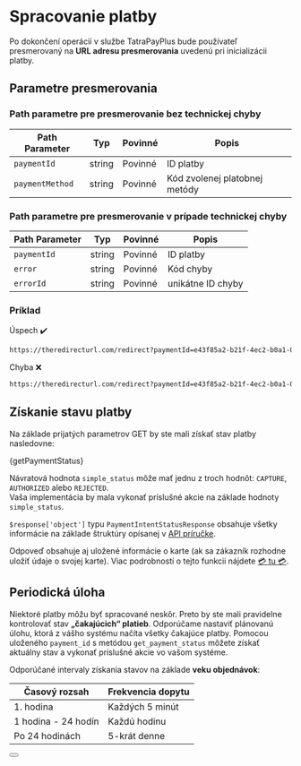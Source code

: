 
# Spracovanie platby

Po dokončení operácií v službe TatraPayPlus bude používateľ presmerovaný na **URL adresu presmerovania** uvedenú pri inicializácii platby.

## Parametre presmerovania

### Path parametre pre presmerovanie bez technickej chyby

| Path Parameter  | Typ    | Povinné          | Popis                                   |
| --------------- | ------ | -----------------| --------------------------------------- |
| `paymentId`     | string | Povinné          | ID platby                               |
| `paymentMethod` | string | Povinné          | Kód zvolenej platobnej metódy           |

### Path parametre pre presmerovanie v prípade technickej chyby

| Path Parameter  | Typ    | Povinné   | Popis                                   |
| --------------- | ------ | ----------| --------------------------------------- |
| `paymentId`     | string | Povinné   | ID platby                               |
| `error`         | string | Povinné   | Kód chyby                               |
| `errorId`       | string | Povinné   | unikátne ID chyby                       |

### Príklad

Úspech ✔️
```bash
https://theredirecturl.com/redirect?paymentId=e43f85a2-b21f-4ec2-b0a1-0e449d6972c7&paymentMethod=CARD_PAY
```

Chyba ❌️
```bash
https://theredirecturl.com/redirect?paymentId=e43f85a2-b21f-4ec2-b0a1-0e449d6972c7&error=FAILED&errorId=43ca30ec-2956-454c-9d1b-4bd2befee7c8
```

## Získanie stavu platby

Na základe prijatých parametrov GET by ste mali získať stav platby nasledovne:


<CodeBlock language="php">{getPaymentStatus}</CodeBlock>

Návratová hodnota `simple_status` môže mať jednu z troch hodnôt: `CAPTURE`, `AUTHORIZED` alebo `REJECTED`.\
Vaša implementácia by mala vykonať príslušné akcie na základe hodnoty `simple_status`.

`$response['object']` typu `PaymentIntentStatusResponse` obsahuje všetky informácie na základe štruktúry opísanej v [API príručke](/docs/api/get-payment-intent-status).

Odpoveď obsahuje aj uložené informácie o karte (ak sa zákazník rozhodne uložiť údaje o svojej karte).
Viac podrobností o tejto funkcii nájdete [💳 tu 💳](/docs/libraries/php/v1.0.0/save_card).

## Periodická úloha

Niektoré platby môžu byť spracované neskôr.
Preto by ste mali pravidelne kontrolovať stav **„čakajúcich“ platieb**.
Odporúčame nastaviť plánovanú úlohu, ktorá z vášho systému načíta všetky čakajúce platby.
Pomocou uloženého `payment_id` s metódou `get_payment_status` môžete získať aktuálny stav a vykonať príslušné akcie vo vašom systéme.

Odporúčané intervaly získania stavov na základe **veku objednávok**:

| Časový rozsah         | Frekvencia dopytu   |
|-----------------------|---------------------|
| 1. hodina             | Každých 5 minút     |
| 1 hodina - 24 hodín   | Každú hodinu        |
| Po 24 hodinách        | 5-krát denne        |

<Button label="Prejsť na kompletnú API príručku" link="/docs/api/get-payment-intent-status"/>